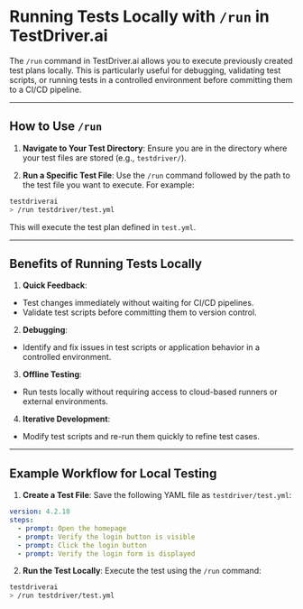 # Running Tests Locally with `/run` in TestDriver.ai

The `/run` command in TestDriver.ai allows you to execute previously created test plans locally. This is particularly useful for debugging, validating test scripts, or running tests in a controlled environment before committing them to a CI/CD pipeline.

---

## How to Use `/run`

1. **Navigate to Your Test Directory**:
Ensure you are in the directory where your test files are stored (e.g., `testdriver/`).

2. **Run a Specific Test File**:
Use the `/run` command followed by the path to the test file you want to execute. For example:

```bash
testdriverai
> /run testdriver/test.yml
```
This will execute the test plan defined in `test.yml`.

---

## Benefits of Running Tests Locally

1. **Quick Feedback**:
- Test changes immediately without waiting for CI/CD pipelines.
- Validate test scripts before committing them to version control.

2. **Debugging**:
- Identify and fix issues in test scripts or application behavior in a controlled environment.

3. **Offline Testing**:
- Run tests locally without requiring access to cloud-based runners or external environments.

4. **Iterative Development**:
- Modify test scripts and re-run them quickly to refine test cases.

---

## Example Workflow for Local Testing

1. **Create a Test File**:
Save the following YAML file as `testdriver/test.yml`:

```yaml
version: 4.2.18
steps:
  - prompt: Open the homepage
  - prompt: Verify the login button is visible
  - prompt: Click the login button
  - prompt: Verify the login form is displayed
```

2. **Run the Test Locally**:
Execute the test using the `/run` command:

```bash
testdriverai
> /run testdriver/test.yml   
```

